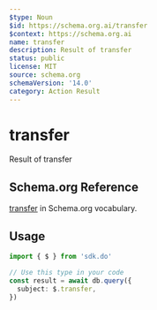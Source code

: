 ```yaml
---
$type: Noun
$id: https://schema.org.ai/transfer
$context: https://schema.org.ai
name: transfer
description: Result of transfer
status: public
license: MIT
source: schema.org
schemaVersion: '14.0'
category: Action Result
---
```


# transfer

Result of transfer

## Schema.org Reference

[transfer](https://schema.org/TransferAction) in Schema.org vocabulary.

## Usage

```typescript
import { $ } from 'sdk.do'

// Use this type in your code
const result = await db.query({
  subject: $.transfer,
})
```
